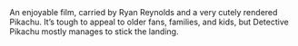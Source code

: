 
<div className={LayoutStyles.canvas}> 
  <MovieCard
    title="Detective Pikachu"
    art="detectivepikachu"
    rating={4}
    released="9 May 2019"
    runtime="1hr 44m">
    An enjoyable film, carried by Ryan Reynolds and a very cutely rendered Pikachu. It’s tough to appeal to older fans, families, and kids, but Detective Pikachu mostly manages to stick the landing.
  </MovieCard>
</div>
